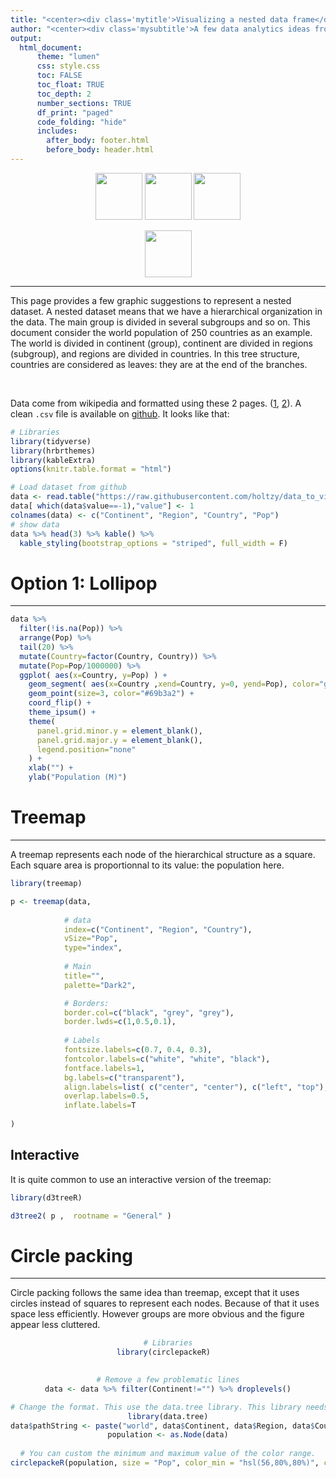 ```yaml
---
title: "<center><div class='mytitle'>Visualizing a nested data frame</div></center>"
author: "<center><div class='mysubtitle'>A few data analytics ideas from [data-to-viz.com](https://github.com/holtzy/)</div></center>"
output:
  html_document:
      theme: "lumen"
      css: style.css
      toc: FALSE
      toc_float: TRUE
      toc_depth: 2
      number_sections: TRUE
      df_print: "paged"
      code_folding: "hide"
      includes: 
        after_body: footer.html
        before_body: header.html
---
```



<div class="mycontent">


<center>
![](../img/section/Lollipop150.png){width=75px}
![](../img/section/CircularBarplot150.png){width=75px}
![](../img/section/Tree150.png){width=75px}

![](../img/section/CircularPacking150.png){width=75px}

</center>

***



This page provides a few graphic suggestions to represent a nested dataset. A nested dataset means that we have a hierarchical organization in the data. The main group is divided in several subgroups and so on. This document consider the world population of 250 countries as an example. The world is divided in continent (group), continent are divided in regions (subgroup), and regions are divided in countries. In this tree structure, countries are considered as leaves: they are at the end of the branches.  

<br>

Data come from wikipedia and formatted using these 2 pages. ([1](https://github.com/mledoze/countries), [2](http://bl.ocks.org/ganeshv/6a8e9ada3ab7f2d88022)). A clean `.csv` file is available on [github](https://raw.githubusercontent.com/holtzy/data_to_viz/master/Example_dataset/11_SevCatOneNumNestedOneObsPerGroup.csv). It looks like that:



```r
# Libraries
library(tidyverse)
library(hrbrthemes)
library(kableExtra)
options(knitr.table.format = "html")

# Load dataset from github
data <- read.table("https://raw.githubusercontent.com/holtzy/data_to_viz/master/Example_dataset/11_SevCatOneNumNestedOneObsPerGroup.csv", header=T, sep=";")
data[ which(data$value==-1),"value"] <- 1
colnames(data) <- c("Continent", "Region", "Country", "Pop")
# show data
data %>% head(3) %>% kable() %>%
  kable_styling(bootstrap_options = "striped", full_width = F)
```




# Option 1: Lollipop
***

```r
data %>%
  filter(!is.na(Pop)) %>%
  arrange(Pop) %>%
  tail(20) %>%
  mutate(Country=factor(Country, Country)) %>%
  mutate(Pop=Pop/1000000) %>%
  ggplot( aes(x=Country, y=Pop) ) +
    geom_segment( aes(x=Country ,xend=Country, y=0, yend=Pop), color="grey") +
    geom_point(size=3, color="#69b3a2") +
    coord_flip() +
    theme_ipsum() +
    theme(
      panel.grid.minor.y = element_blank(),
      panel.grid.major.y = element_blank(),
      legend.position="none"
    ) +
    xlab("") +
    ylab("Population (M)")
```







# Treemap {.tabset}
***

A treemap represents each node of the hierarchical structure as a square. Each square area is proportionnal to its value: the population here.
```r
library(treemap)

p <- treemap(data,
            
            # data
            index=c("Continent", "Region", "Country"),
            vSize="Pop",
            type="index",
            
            # Main
            title="",
            palette="Dark2",

            # Borders:
            border.col=c("black", "grey", "grey"),             
            border.lwds=c(1,0.5,0.1),                         
        
            # Labels
            fontsize.labels=c(0.7, 0.4, 0.3),
            fontcolor.labels=c("white", "white", "black"),
            fontface.labels=1,            
            bg.labels=c("transparent"),              
            align.labels=list( c("center", "center"), c("left", "top"), c("right", "bottom")),                                  
            overlap.labels=0.5,
            inflate.labels=T   
            
)
```


## Interactive

It is quite common to use an interactive version of the treemap:

```r

library(d3treeR)

d3tree2( p ,  rootname = "General" )

```






# Circle packing
***
Circle packing follows the same idea than treemap, except that it uses circles instead of squares to represent each nodes. Because of that it uses space less efficiently. However groups are more obvious and the figure appear less cluttered.

<center>
```r
# Libraries
library(circlepackeR)  
 

# Remove a few problematic lines
data <- data %>% filter(Continent!="") %>% droplevels()

# Change the format. This use the data.tree library. This library needs a column that looks like root/group/subgroup/..., so I build it
library(data.tree)
data$pathString <- paste("world", data$Continent, data$Region, data$Country, sep = "/")
population <- as.Node(data)
 
# You can custom the minimum and maximum value of the color range.
circlepackeR(population, size = "Pop", color_min = "hsl(56,80%,80%)", color_max = "hsl(341,30%,40%)")
```
</center>



 
 
 
 




</div>














